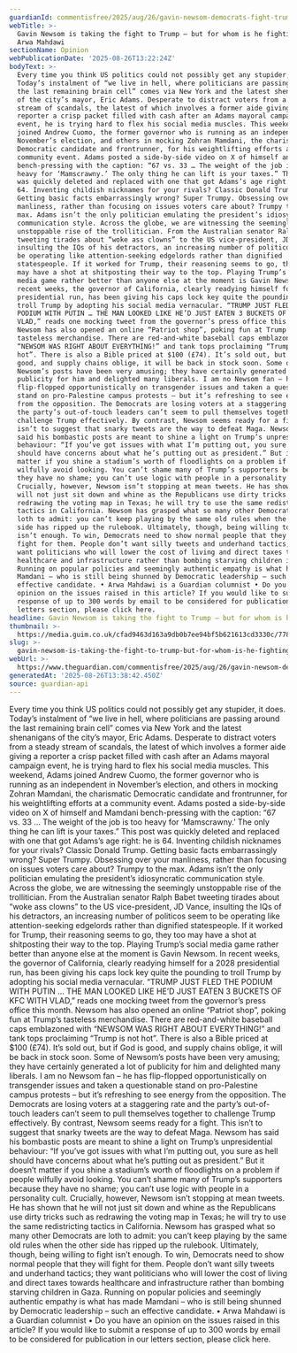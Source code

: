 ```yaml
---
guardianId: commentisfree/2025/aug/26/gavin-newsom-democrats-fight-trump
webTitle: >-
  Gavin Newsom is taking the fight to Trump – but for whom is he fighting? |
  Arwa Mahdawi
sectionName: Opinion
webPublicationDate: '2025-08-26T13:22:24Z'
bodyText: >-
  Every time you think US politics could not possibly get any stupider, it does.
  Today’s instalment of “we live in hell, where politicians are passing around
  the last remaining brain cell” comes via New York and the latest shenanigans
  of the city’s mayor, Eric Adams. Desperate to distract voters from a steady
  stream of scandals, the latest of which involves a former aide giving a
  reporter a crisp packet filled with cash after an Adams mayoral campaign
  event, he is trying hard to flex his social media muscles. This weekend, Adams
  joined Andrew Cuomo, the former governor who is running as an independent in
  November’s election, and others in mocking Zohran Mamdani, the charismatic
  Democratic candidate and frontrunner, for his weightlifting efforts at a
  community event. Adams posted a side-by-side video on X of himself and Mamdani
  bench-pressing with the caption: “67 vs. 33 … The weight of the job is too
  heavy for ‘Mamscrawny.’ The only thing he can lift is your taxes.” This post
  was quickly deleted and replaced with one that got Adams’s age right: he is
  64. Inventing childish nicknames for your rivals? Classic Donald Trump.
  Getting basic facts embarrassingly wrong? Super Trumpy. Obsessing over your
  manliness, rather than focusing on issues voters care about? Trumpy to the
  max. Adams isn’t the only politician emulating the president’s idiosyncratic
  communication style. Across the globe, we are witnessing the seemingly
  unstoppable rise of the trollitician. From the Australian senator Ralph Babet
  tweeting tirades about “woke ass clowns” to the US vice-president, JD Vance,
  insulting the IQs of his detractors, an increasing number of politicos seem to
  be operating like attention-seeking edgelords rather than dignified
  statespeople. If it worked for Trump, their reasoning seems to go, they too
  may have a shot at shitposting their way to the top. Playing Trump’s social
  media game rather better than anyone else at the moment is Gavin Newsom. In
  recent weeks, the governor of California, clearly readying himself for a 2028
  presidential run, has been giving his caps lock key quite the pounding to
  troll Trump by adopting his social media vernacular. “TRUMP JUST FLED THE
  PODIUM WITH PUTIN … THE MAN LOOKED LIKE HE’D JUST EATEN 3 BUCKETS OF KFC WITH
  VLAD,” reads one mocking tweet from the governor’s press office this month.
  Newsom has also opened an online “Patriot shop”, poking fun at Trump’s
  tasteless merchandise. There are red-and-white baseball caps emblazoned with
  “NEWSOM WAS RIGHT ABOUT EVERYTHING!” and tank tops proclaiming “Trump is not
  hot”. There is also a Bible priced at $100 (£74). It’s sold out, but if God is
  good, and supply chains oblige, it will be back in stock soon. Some of
  Newsom’s posts have been very amusing; they have certainly generated a lot of
  publicity for him and delighted many liberals. I am no Newsom fan – he has
  flip-flopped opportunistically on transgender issues and taken a questionable
  stand on pro-Palestine campus protests – but it’s refreshing to see energy
  from the opposition. The Democrats are losing voters at a staggering rate and
  the party’s out-of-touch leaders can’t seem to pull themselves together to
  challenge Trump effectively. By contrast, Newsom seems ready for a fight. This
  isn’t to suggest that snarky tweets are the way to defeat Maga. Newsom has
  said his bombastic posts are meant to shine a light on Trump’s unpresidential
  behaviour: “If you’ve got issues with what I’m putting out, you sure as hell
  should have concerns about what he’s putting out as president.” But it doesn’t
  matter if you shine a stadium’s worth of floodlights on a problem if people
  wilfully avoid looking. You can’t shame many of Trump’s supporters because
  they have no shame; you can’t use logic with people in a personality cult.
  Crucially, however, Newsom isn’t stopping at mean tweets. He has shown that he
  will not just sit down and whine as the Republicans use dirty tricks such as
  redrawing the voting map in Texas; he will try to use the same redistricting
  tactics in California. Newsom has grasped what so many other Democrats are
  loth to admit: you can’t keep playing by the same old rules when the other
  side has ripped up the rulebook. Ultimately, though, being willing to fight
  isn’t enough. To win, Democrats need to show normal people that they will
  fight for them. People don’t want silly tweets and underhand tactics; they
  want politicians who will lower the cost of living and direct taxes towards
  healthcare and infrastructure rather than bombing starving children in Gaza.
  Running on popular policies and seemingly authentic empathy is what has made
  Mamdani – who is still being shunned by Democratic leadership – such an
  effective candidate. • Arwa Mahdawi is a Guardian columnist • Do you have an
  opinion on the issues raised in this article? If you would like to submit a
  response of up to 300 words by email to be considered for publication in our
  letters section, please click here.
headline: Gavin Newsom is taking the fight to Trump – but for whom is he fighting?
thumbnail: >-
  https://media.guim.co.uk/cfad9463d163a9db0b7ee94bf5b621613cd3330c/778_195_5876_4701/500.jpg
slug: >-
  gavin-newsom-is-taking-the-fight-to-trump-but-for-whom-is-he-fighting-or-arwa-mahdawi
webUrl: >-
  https://www.theguardian.com/commentisfree/2025/aug/26/gavin-newsom-democrats-fight-trump
generatedAt: '2025-08-26T13:38:42.450Z'
source: guardian-api
---
```

Every time you think US politics could not possibly get any stupider, it does. Today’s instalment of “we live in hell, where politicians are passing around the last remaining brain cell” comes via New York and the latest shenanigans of the city’s mayor, Eric Adams. Desperate to distract voters from a steady stream of scandals, the latest of which involves a former aide giving a reporter a crisp packet filled with cash after an Adams mayoral campaign event, he is trying hard to flex his social media muscles. This weekend, Adams joined Andrew Cuomo, the former governor who is running as an independent in November’s election, and others in mocking Zohran Mamdani, the charismatic Democratic candidate and frontrunner, for his weightlifting efforts at a community event. Adams posted a side-by-side video on X of himself and Mamdani bench-pressing with the caption: “67 vs. 33 … The weight of the job is too heavy for ‘Mamscrawny.’ The only thing he can lift is your taxes.” This post was quickly deleted and replaced with one that got Adams’s age right: he is 64. Inventing childish nicknames for your rivals? Classic Donald Trump. Getting basic facts embarrassingly wrong? Super Trumpy. Obsessing over your manliness, rather than focusing on issues voters care about? Trumpy to the max. Adams isn’t the only politician emulating the president’s idiosyncratic communication style. Across the globe, we are witnessing the seemingly unstoppable rise of the trollitician. From the Australian senator Ralph Babet tweeting tirades about “woke ass clowns” to the US vice-president, JD Vance, insulting the IQs of his detractors, an increasing number of politicos seem to be operating like attention-seeking edgelords rather than dignified statespeople. If it worked for Trump, their reasoning seems to go, they too may have a shot at shitposting their way to the top. Playing Trump’s social media game rather better than anyone else at the moment is Gavin Newsom. In recent weeks, the governor of California, clearly readying himself for a 2028 presidential run, has been giving his caps lock key quite the pounding to troll Trump by adopting his social media vernacular. “TRUMP JUST FLED THE PODIUM WITH PUTIN … THE MAN LOOKED LIKE HE’D JUST EATEN 3 BUCKETS OF KFC WITH VLAD,” reads one mocking tweet from the governor’s press office this month. Newsom has also opened an online “Patriot shop”, poking fun at Trump’s tasteless merchandise. There are red-and-white baseball caps emblazoned with “NEWSOM WAS RIGHT ABOUT EVERYTHING!” and tank tops proclaiming “Trump is not hot”. There is also a Bible priced at $100 (£74). It’s sold out, but if God is good, and supply chains oblige, it will be back in stock soon. Some of Newsom’s posts have been very amusing; they have certainly generated a lot of publicity for him and delighted many liberals. I am no Newsom fan – he has flip-flopped opportunistically on transgender issues and taken a questionable stand on pro-Palestine campus protests – but it’s refreshing to see energy from the opposition. The Democrats are losing voters at a staggering rate and the party’s out-of-touch leaders can’t seem to pull themselves together to challenge Trump effectively. By contrast, Newsom seems ready for a fight. This isn’t to suggest that snarky tweets are the way to defeat Maga. Newsom has said his bombastic posts are meant to shine a light on Trump’s unpresidential behaviour: “If you’ve got issues with what I’m putting out, you sure as hell should have concerns about what he’s putting out as president.” But it doesn’t matter if you shine a stadium’s worth of floodlights on a problem if people wilfully avoid looking. You can’t shame many of Trump’s supporters because they have no shame; you can’t use logic with people in a personality cult. Crucially, however, Newsom isn’t stopping at mean tweets. He has shown that he will not just sit down and whine as the Republicans use dirty tricks such as redrawing the voting map in Texas; he will try to use the same redistricting tactics in California. Newsom has grasped what so many other Democrats are loth to admit: you can’t keep playing by the same old rules when the other side has ripped up the rulebook. Ultimately, though, being willing to fight isn’t enough. To win, Democrats need to show normal people that they will fight for them. People don’t want silly tweets and underhand tactics; they want politicians who will lower the cost of living and direct taxes towards healthcare and infrastructure rather than bombing starving children in Gaza. Running on popular policies and seemingly authentic empathy is what has made Mamdani – who is still being shunned by Democratic leadership – such an effective candidate. • Arwa Mahdawi is a Guardian columnist • Do you have an opinion on the issues raised in this article? If you would like to submit a response of up to 300 words by email to be considered for publication in our letters section, please click here.
